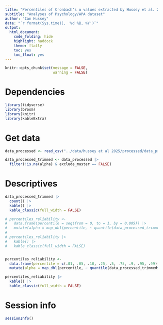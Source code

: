 ```yaml
---
title: "Percentiles of Cronbach's α values extracted by Hussey et al. 2025"
subtitle: "Analyses of Psychology/APA dataset"
author: "Ian Hussey"
date: "`r format(Sys.time(), '%d %B, %Y')`"
output:
  html_document:
    code_folding: hide
    highlight: haddock
    theme: flatly
    toc: yes
    toc_float: yes
---
```


```r

knitr::opts_chunk$set(message = FALSE, 
                      warning = FALSE)

```

# Dependencies

```r

library(tidyverse)
library(broom)
library(knitr)
library(kableExtra)

```

# Get data

```r

data_processed <- read_csv("../data/hussey et al 2025/processed/data_processed_psychology.csv") 

data_processed_trimmed <- data_processed |>
  filter(!is.na(alpha) & exclude_master == FALSE)

```

# Descriptives

```r

data_processed_trimmed |>
  count() |>
  kable() |>
  kable_classic(full_width = FALSE)

# percentiles_reliability <- 
#   data.frame(percentile = seq(from = 0, to = 1, by = 0.005)) |>
#   mutate(alpha = map_dbl(percentile, ~ quantile(data_processed_trimmed$alpha, .x)))
# 
# percentiles_reliability |>
#   kable() |>
#   kable_classic(full_width = FALSE)


percentiles_reliability <- 
  data.frame(percentile = c(.01, .05, .10, .25, .5, .75, .9, .95, .99)) |>
  mutate(alpha = map_dbl(percentile, ~ quantile(data_processed_trimmed$alpha, .x)))

percentiles_reliability |>
  kable() |>
  kable_classic(full_width = FALSE)

```

# Session info

```r

sessionInfo()

```
